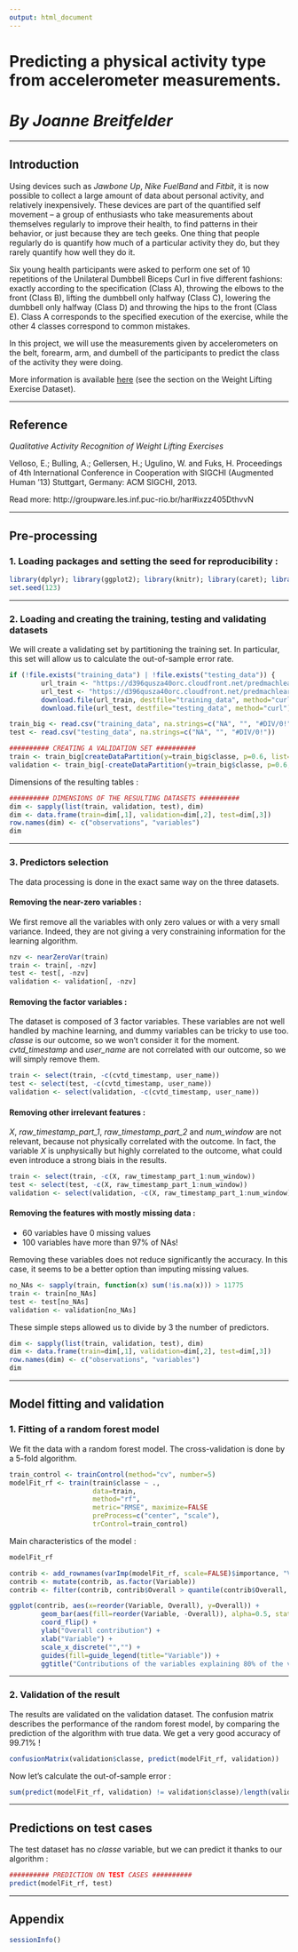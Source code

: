 ```yaml
---
output: html_document
---
```

# Predicting a physical activity type from accelerometer measurements.
# *By Joanne Breitfelder*

---

## Introduction

Using devices such as *Jawbone Up*, *Nike FuelBand* and *Fitbit*, it is now possible to collect a large amount of data about personal activity, and relatively inexpensively. These devices are part of the quantified self movement – a group of enthusiasts who take measurements about themselves regularly to improve their health, to find patterns in their behavior, or just because they are tech geeks. One thing that people regularly do is quantify how much of a particular activity they do, but they rarely quantify how well they do it. 

Six young health participants were asked to perform one set of 10 repetitions of the Unilateral Dumbbell Biceps Curl in five different fashions: exactly according to the specification (Class A), throwing the elbows to the front (Class B), lifting the dumbbell only halfway (Class C), lowering the dumbbell only halfway (Class D) and throwing the hips to the front (Class E). Class A corresponds to the specified execution of the exercise, while the other 4 classes correspond to common mistakes.

In this project, we will use the measurements given by accelerometers on the belt, forearm, arm, and dumbell of the participants to predict the class of the activity they were doing. 

More information is available [here](http://groupware.les.inf.puc-rio.br/har) (see the section on the Weight Lifting Exercise Dataset). 

---

## Reference

*Qualitative Activity Recognition of Weight Lifting Exercises*

Velloso, E.; Bulling, A.; Gellersen, H.; Ugulino, W. and Fuks, H.
Proceedings of 4th International Conference in Cooperation with SIGCHI (Augmented Human '13) 
Stuttgart, Germany: ACM SIGCHI, 2013.

Read more: http://groupware.les.inf.puc-rio.br/har#ixzz405DthvvN

---

## Pre-processing

### 1. Loading packages and setting the seed for reproducibility :

```r
library(dplyr); library(ggplot2); library(knitr); library(caret); library(tidyr)
set.seed(123)
```

---

### 2. Loading and creating the training, testing and validating datasets

We will create a validating set by partitioning the training set. In particular, this set will allow us to calculate the out-of-sample error rate.

```r
if (!file.exists("training_data") | !file.exists("testing_data")) {
        url_train <- "https://d396qusza40orc.cloudfront.net/predmachlearn/pml-training.csv"
        url_test <- "https://d396qusza40orc.cloudfront.net/predmachlearn/pml-testing.csv"
        download.file(url_train, destfile="training_data", method="curl")
        download.file(url_test, destfile="testing_data", method="curl")}

train_big <- read.csv("training_data", na.strings=c("NA", "", "#DIV/0!"))
test <- read.csv("testing_data", na.strings=c("NA", "", "#DIV/0!"))

########## CREATING A VALIDATION SET ########## 
train <- train_big[createDataPartition(y=train_big$classe, p=0.6, list=FALSE), ]
validation <- train_big[-createDataPartition(y=train_big$classe, p=0.6, list=FALSE), ]
```

Dimensions of the resulting tables :

```r
########## DIMENSIONS OF THE RESULTING DATASETS ##########
dim <- sapply(list(train, validation, test), dim)
dim <- data.frame(train=dim[,1], validation=dim[,2], test=dim[,3])
row.names(dim) <- c("observations", "variables")
dim
```

---

### 3. Predictors selection

The data processing is done in the exact same way on the three datasets.

#### Removing the near-zero variables :

We first remove all the variables with only zero values or with a very small variance. Indeed, they are not giving a very constraining information for the learning algorithm.

```r
nzv <- nearZeroVar(train)
train <- train[, -nzv] 
test <- test[, -nzv] 
validation <- validation[, -nzv] 
```

#### Removing the factor variables : 

The dataset is composed of 3 factor variables. These variables are not well handled by machine learning, and dummy variables can be tricky to use too. *classe* is our outcome, so we won't consider it for the moment. *cvtd_timestamp* and *user_name* are not correlated with our outcome, so we will simply remove them.

```r
train <- select(train, -c(cvtd_timestamp, user_name))
test <- select(test, -c(cvtd_timestamp, user_name))
validation <- select(validation, -c(cvtd_timestamp, user_name))
```

#### Removing other irrelevant features :

*X*, *raw_timestamp_part_1*, *raw_timestamp_part_2* and *num_window* are not relevant, because not physically correlated with the outcome. In fact, the variable *X* is unphysically but highly correlated to the outcome, what could even introduce a strong biais in the results.

```r
train <- select(train, -c(X, raw_timestamp_part_1:num_window))
test <- select(test, -c(X, raw_timestamp_part_1:num_window))
validation <- select(validation, -c(X, raw_timestamp_part_1:num_window))
```

#### Removing the features with mostly missing data :

* 60 variables have 0 missing values
* 100 variables have more than 97% of NAs!

Removing these variables does not reduce significantly the accuracy. In this case, it seems to be a better option than imputing missing values.

```r
no_NAs <- sapply(train, function(x) sum(!is.na(x))) > 11775
train <- train[no_NAs] 
test <- test[no_NAs] 
validation <- validation[no_NAs] 
```

These simple steps allowed us to divide by 3 the number of predictors. 

```r
dim <- sapply(list(train, validation, test), dim)
dim <- data.frame(train=dim[,1], validation=dim[,2], test=dim[,3])
row.names(dim) <- c("observations", "variables")
dim
```

---

## Model fitting and validation

### 1. Fitting of a random forest model

We fit the data with a random forest model. The cross-validation is done by a 5-fold algorithm.

```r
train_control <- trainControl(method="cv", number=5) 
modelFit_rf <- train(train$classe ~ .,                      
                     data=train, 
                     method="rf",
                     metric="RMSE", maximize=FALSE
                     preProcess=c("center", "scale"), 
                     trControl=train_control)
```

Main characteristics of the model :

```r
modelFit_rf
```

```r
contrib <- add_rownames(varImp(modelFit_rf, scale=FALSE)$importance, "Variable")
contrib <- mutate(contrib, as.factor(Variable))
contrib <- filter(contrib, contrib$Overall > quantile(contrib$Overall, 0.80))

ggplot(contrib, aes(x=reorder(Variable, Overall), y=Overall)) + 
        geom_bar(aes(fill=reorder(Variable, -Overall)), alpha=0.5, stat="identity") +
        coord_flip() +
        ylab("Overall contribution") + 
        xlab("Variable") +
        scale_x_discrete("","") +
        guides(fill=guide_legend(title="Variable")) +
        ggtitle("Contributions of the variables explaining 80% of the variance") 
```

---

### 2. Validation of the result

The results are validated on the validation dataset. The confusion matrix describes the performance of the random forest model, by comparing the prediction of the algorithm with true data. We get a very good accuracy of 99.71% !

```r
confusionMatrix(validation$classe, predict(modelFit_rf, validation))
```

Now let's calculate the out-of-sample error :

```r
sum(predict(modelFit_rf, validation) != validation$classe)/length(validation$classe)
```

---

## Predictions on test cases

The test dataset has no *classe* variable, but we can predict it thanks to our algorithm :

```r
########## PREDICTION ON TEST CASES ##########
predict(modelFit_rf, test)
```

---

## Appendix

```r
sessionInfo()
```
